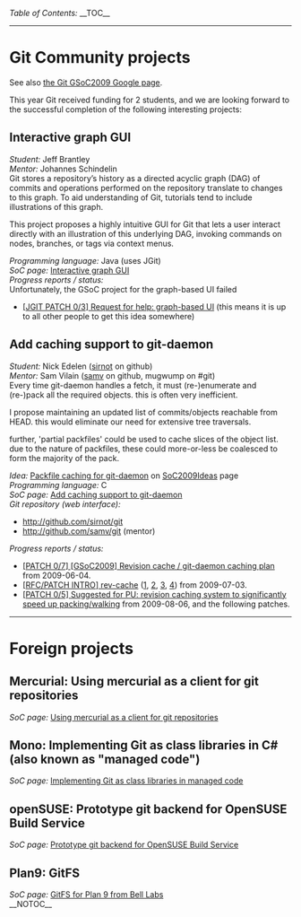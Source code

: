 ''Table of Contents:''
__TOC__
----
= Git Community projects =

See also [http://socghop.appspot.com/org/home/google/gsoc2009/git the Git GSoC2009 Google page].

This year Git received funding for 2 students,
and we are looking forward to the successful completion of the
following interesting projects:

== Interactive graph GUI ==
''Student:'' Jeff Brantley <BR>
''Mentor:''  Johannes Schindelin <BR>

Git stores a repository’s history as a directed acyclic graph (DAG) of commits and operations performed on the repository translate to changes to this graph. To aid understanding of Git, tutorials tend to include illustrations of this graph.

This project proposes a highly intuitive GUI for Git that lets a user interact directly with an illustration of this underlying DAG, invoking commands on nodes, branches, or tags via context menus.

''Programming language:'' Java (uses JGit) <BR>
''SoC page:'' [http://socghop.appspot.com/student_project/show/google/gsoc2009/git/t124022376285 Interactive graph GUI] <BR>

''Progress reports / status:'' <BR>
Unfortunately, the GSoC project for the graph-based UI failed
* [http://thread.gmane.org/gmane.comp.version-control.git/123149 &#91;JGIT PATCH 0/3&#93; Request for help: graph-based UI] (this means it is up to all other people to get this idea somewhere)

== Add caching support to git-daemon ==
''Student:'' Nick Edelen ([http://github.com/sirnot sirnot] on github) <BR>
''Mentor:''  Sam Vilain ([http://github.com/samv samv] on github, mugwump on #git) <BR>

Every time git-daemon handles a fetch, it must (re-)enumerate and (re-)pack all the required objects. this is often very inefficient.

I propose maintaining an updated list of commits/objects reachable from HEAD. this would eliminate our need for extensive tree traversals.

further, 'partial packfiles' could be used to cache slices of the object list. due to the nature of packfiles, these could more-or-less be coalesced to form the majority of the pack.

''Idea:'' [[SoC2009Ideas#Packfilecachingforgit-daemon|Packfile caching for git-daemon]] on [[SoC2009Ideas]] page <BR>
''Programming language:'' C <BR>
''SoC page:'' [http://socghop.appspot.com/student_project/show/google/gsoc2009/git/t124022376432 Add caching support to git-daemon] <BR>
''Git repository (web interface):''
* http://github.com/sirnot/git
* http://github.com/samv/git (mentor)

''Progress reports / status:''
* [http://thread.gmane.org/gmane.comp.version-control.git/120752 &#91;PATCH 0/7&#93; &#91;GSoC2009&#93; Revision cache / git-daemon caching plan] from 2009-06-04.
* [http://thread.gmane.org/gmane.comp.version-control.git/122698 &#91;RFC/PATCH INTRO&#93; rev-cache] ([http://thread.gmane.org/gmane.comp.version-control.git/122699 1], [http://permalink.gmane.org/gmane.comp.version-control.git/122700 2], [http://permalink.gmane.org/gmane.comp.version-control.git/122701 3], [http://permalink.gmane.org/gmane.comp.version-control.git/122702 4]) from 2009-07-03.
* [http://thread.gmane.org/gmane.comp.version-control.git/125056 &#91;PATCH 0/5&#93; Suggested for PU: revision caching system to significantly speed up packing/walking] from 2009-08-06, and the following patches.

----

= Foreign projects =

== Mercurial: Using mercurial as a client for git repositories ==

''SoC page:'' [http://socghop.appspot.com/student_project/show/google/gsoc2009/hg/t124022472367 Using mercurial as a client for git repositories] <BR>

== Mono: Implementing Git as class libraries in C# (also known as "managed code") ==

''SoC page:'' [http://socghop.appspot.com/student_project/show/google/gsoc2009/mono/t124022708105 Implementing Git as class libraries in managed code] <BR>

== openSUSE: Prototype git backend for OpenSUSE Build Service ==

''SoC page:'' [http://socghop.appspot.com/student_project/show/google/gsoc2009/opensuse/t124023150939 Prototype git backend for OpenSUSE Build Service] <BR>

== Plan9: GitFS ==

''SoC page:'' [http://socghop.appspot.com/student_project/show/google/gsoc2009/plan9/t124024225905 GitFS for Plan 9 from Bell Labs] <BR>

__NOTOC__